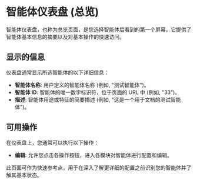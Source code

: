 # 智能体仪表盘 (总览)

智能体仪表盘，也称为总览页面，是您选择智能体后看到的第一个屏幕。它提供了智能体基本信息的摘要以及对基本操作的快速访问。

## 显示的信息

仪表盘通常显示所选智能体的以下详细信息：

- **智能体名称**: 用户定义的智能体名称 (例如, "测试智能体")。
- **智能体 ID**: 智能体的唯一数字标识符，位于页面的 URL 中 (例如, "33")。
- **描述**: 智能体用途或特征的简要描述 (例如, "这是一个用于文档的测试智能体")。

## 可用操作

在仪表盘上，您通常可以执行以下操作：

- **编辑**: 允许您点击各操作按钮，进入各模块对智能体进行配置和编辑。

此页面可作为快速参考点，用于在深入了解更详细的配置之前识别您的智能体并了解其基本状态。

